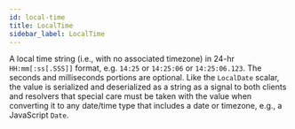 ```yaml
---
id: local-time
title: LocalTime
sidebar_label: LocalTime
---
```


A local time string (i.e., with no associated timezone) in 24-hr `HH:mm[:ss[.SSS]]` format, e.g. `14:25` or `14:25:06` or `14:25:06.123`. The seconds and milliseconds portions are optional. Like the `LocalDate` scalar, the value is serialized and deserialized as a string as a signal to both clients and resolvers that special care must be taken with the value when converting it to any date/time type that includes a date or timezone, e.g., a JavaScript `Date`.

